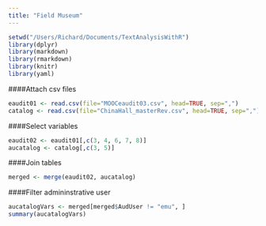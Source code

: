 ```yaml
---
title: "Field Museum"
---
```

```r
setwd("/Users/Richard/Documents/TextAnalysisWithR")
library(dplyr)
library(markdown)
library(rmarkdown)
library(knitr)
library(yaml)
```

####Attach csv files
```r
eaudit01 <- read.csv(file="MOOCeaudit03.csv", head=TRUE, sep=",")
catalog <- read.csv(file="ChinaHall_masterRev.csv", head=TRUE, sep=",")
```

####Select variables
```r
eaudit02 <- eaudit01[,c(3, 4, 6, 7, 8)]
aucatalog <- catalog[,c(3, 5)]
```

####Join tables
```r
merged <- merge(eaudit02, aucatalog)
```

####Filter admininstrative user
```r
aucatalogVars <- merged[merged$AudUser != "emu", ]
summary(aucatalogVars)
```


